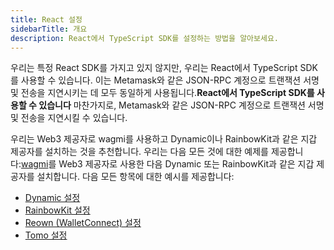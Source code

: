 ```yaml
---
title: React 설정
sidebarTitle: 개요
description: React에서 TypeScript SDK를 설정하는 방법을 알아보세요.
---
```


우리는 특정 React SDK를 가지고 있지 않지만, 우리는 React에서 TypeScript SDK를 사용할 수 있습니다. 이는 Metamask와 같은 JSON-RPC 계정으로 트랜잭션 서명 및 전송을 지연시키는 데 모두 동일하게 사용됩니다.**React에서 TypeScript SDK를 사용할 수 있습니다** 마찬가지로, Metamask와 같은 JSON-RPC 계정으로 트랜잭션 서명 및 전송을 지연시킬 수 있습니다.

우리는 Web3 제공자로 wagmi를 사용하고 Dynamic이나 RainbowKit과 같은 지갑 제공자를 설치하는 것을 추천합니다. 우리는 다음 모든 것에 대한 예제를 제공합니다:[wagmi](https://wagmi.sh/)를 Web3 제공자로 사용한 다음 Dynamic 또는 RainbowKit과 같은 지갑 제공자를 설치합니다. 다음 모든 항목에 대한 예시를 제공합니다:

* [Dynamic 설정](/developers/react-guide/setup/dynamic-setup)
* [RainbowKit 설정](/developers/react-guide/setup/rainbowkit-setup)
* [Reown (WalletConnect) 설정](/developers/react-guide/setup/reown-setup)
* [Tomo 설정](/developers/react-guide/setup/tomo-setup)
